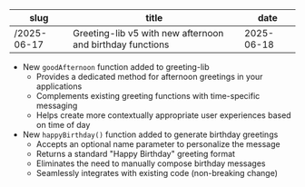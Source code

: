 | slug | title | date |
|-----------------|----------------------------|-----------------|
| /2025-06-17 | Greeting-lib v5 with new afternoon and birthday functions | 2025-06-18 |

- New `goodAfternoon` function added to greeting-lib
  - Provides a dedicated method for afternoon greetings in your applications
  - Complements existing greeting functions with time-specific messaging
  - Helps create more contextually appropriate user experiences based on time of day
- New `happyBirthday()` function added to generate birthday greetings
  - Accepts an optional name parameter to personalize the message
  - Returns a standard "Happy Birthday" greeting format
  - Eliminates the need to manually compose birthday messages
  - Seamlessly integrates with existing code (non-breaking change)